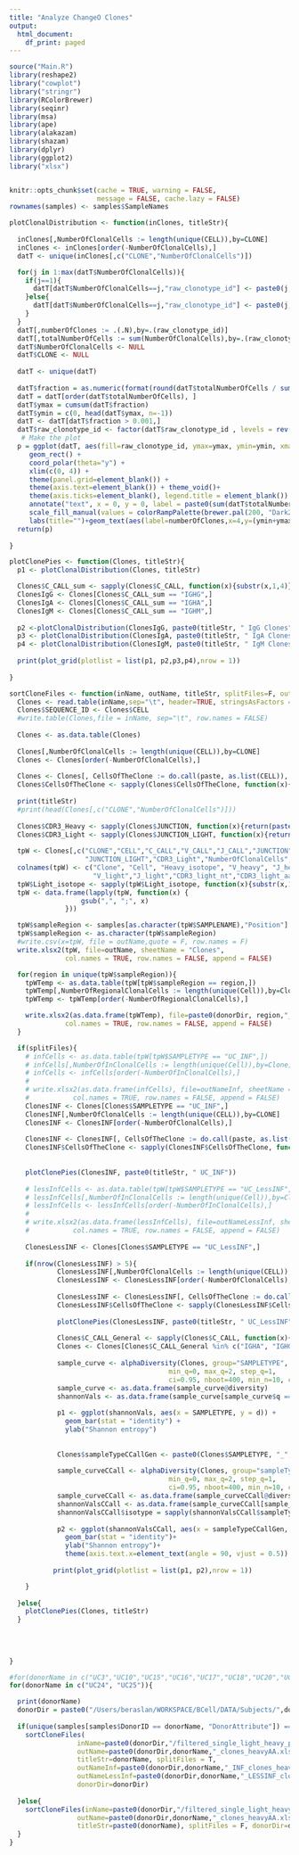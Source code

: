 ```yaml
---
title: "Analyze ChangeO Clones"
output:
  html_document:
    df_print: paged
---
```


```r
source("Main.R")
library(reshape2)
library("cowplot")
library("stringr")
library(RColorBrewer)
library(seqinr)  
library(msa)
library(ape)
library(alakazam)
library(shazam)
library(dplyr)
library(ggplot2)
library("xlsx")


knitr::opts_chunk$set(cache = TRUE, warning = FALSE, 
                      message = FALSE, cache.lazy = FALSE)
rownames(samples) <- samples$SampleNames

```

```r
plotClonalDistribution <- function(inClones, titleStr){
  
  inClones[,NumberOfClonalCells := length(unique(CELL)),by=CLONE]
  inClones <- inClones[order(-NumberOfClonalCells),]
  datT <- unique(inClones[,c("CLONE","NumberOfClonalCells")])

  for(j in 1:max(datT$NumberOfClonalCells)){
    if(j==1){
      datT[datT$NumberOfClonalCells==j,"raw_clonotype_id"] <- paste0(j, " cell")
    }else{
      datT[datT$NumberOfClonalCells==j,"raw_clonotype_id"] <- paste0(j, " cells")
    }
  }   
  datT[,numberOfClones := .(.N),by=.(raw_clonotype_id)]
  datT[,totalNumberOfCells := sum(NumberOfClonalCells),by=.(raw_clonotype_id)]
  datT$NumberOfClonalCells <- NULL
  datT$CLONE <- NULL
  
  datT <- unique(datT)
  
  datT$fraction = as.numeric(format(round(datT$totalNumberOfCells / sum(datT$totalNumberOfCells), 2), nsmall = 2))
  datT = datT[order(datT$totalNumberOfCells), ]
  datT$ymax = cumsum(datT$fraction)
  datT$ymin = c(0, head(datT$ymax, n=-1))
  datT <- datT[datT$fraction > 0.001,]
  datT$raw_clonotype_id <- factor(datT$raw_clonotype_id , levels = rev(as.character(datT$raw_clonotype_id) ))
   # Make the plot
  p = ggplot(datT, aes(fill=raw_clonotype_id, ymax=ymax, ymin=ymin, xmax=4, xmin=3)) +
     geom_rect() +
     coord_polar(theta="y") +
     xlim(c(0, 4)) +
     theme(panel.grid=element_blank()) +
     theme(axis.text=element_blank()) + theme_void()+
     theme(axis.ticks=element_blank(), legend.title = element_blank()) +
     annotate("text", x = 0, y = 0, label = paste0(sum(datT$totalNumberOfCells)), size=8) +
     scale_fill_manual(values = colorRampPalette(brewer.pal(200, "Dark2"))(nrow(datT)))+
     labs(title="")+geom_text(aes(label=numberOfClones,x=4,y=(ymin+ymax)/2),inherit.aes = TRUE, show.legend = FALSE)+ggtitle(titleStr)
  return(p)
  
}
```

```r
plotClonePies <- function(Clones, titleStr){
  p1 <- plotClonalDistribution(Clones, titleStr)

  Clones$C_CALL_sum <- sapply(Clones$C_CALL, function(x){substr(x,1,4)})
  ClonesIgG <- Clones[Clones$C_CALL_sum == "IGHG",]
  ClonesIgA <- Clones[Clones$C_CALL_sum == "IGHA",]
  ClonesIgM <- Clones[Clones$C_CALL_sum == "IGHM",]
  
  p2 <-plotClonalDistribution(ClonesIgG, paste0(titleStr, " IgG Clones"))
  p3 <- plotClonalDistribution(ClonesIgA, paste0(titleStr, " IgA Clones"))
  p4 <- plotClonalDistribution(ClonesIgM, paste0(titleStr, " IgM Clones"))
  
  print(plot_grid(plotlist = list(p1, p2,p3,p4),nrow = 1))
  
}
```

```r
sortCloneFiles <- function(inName, outName, titleStr, splitFiles=F, outNameInf=NULL, outNameLessInf=NULL, donorDir){
  Clones <- read.table(inName,sep="\t", header=TRUE, stringsAsFactors = F)
  Clones$SEQUENCE_ID <- Clones$CELL
  #write.table(Clones,file = inName, sep="\t", row.names = FALSE)
  
  Clones <- as.data.table(Clones)
  
  Clones[,NumberOfClonalCells := length(unique(CELL)),by=CLONE]
  Clones <- Clones[order(-NumberOfClonalCells),]
  
  Clones <- Clones[, CellsOfTheClone := do.call(paste, as.list(CELL)), by = .(CLONE)]
  Clones$CellsOfTheClone <- sapply(Clones$CellsOfTheClone, function(x){str_replace_all(x, pattern=" ", replacement=";")})
  
  print(titleStr)
  #print(head(Clones[,c("CLONE","NumberOfClonalCells")]))
  
  Clones$CDR3_Heavy <- sapply(Clones$JUNCTION, function(x){return(paste(translate(s2c(x)),  collapse=""))})
  Clones$CDR3_Light <- sapply(Clones$JUNCTION_LIGHT, function(x){return(paste(translate(s2c(x)),  collapse=""))})
  
  tpW <- Clones[,c("CLONE","CELL","C_CALL","V_CALL","J_CALL","JUNCTION","CDR3_Heavy","C_CALL_LIGHT","V_CALL_LIGHT","J_CALL_LIGHT",
                   "JUNCTION_LIGHT","CDR3_Light","NumberOfClonalCells", "SEQUENCE_VDJ", "VDJ_SEQUENCE_LIGHT", "SAMPLENAME","SAMPLETYPE")]
  colnames(tpW) <- c("Clone", "Cell", "Heavy_isotope", "V_heavy", "J_heavy", "CDR3_heavy_nt","CDR3_heavy_aa","Light_isotope",
                     "V_light","J_light","CDR3_light_nt","CDR3_light_aa","NumberOfClonalCells","VDJ_Sequence_Heavy", "VDJ_Sequence_Light", "SAMPLENAME","SAMPLETYPE")
  tpW$Light_isotope <- sapply(tpW$Light_isotope, function(x){substr(x,1,3)})
  tpW <- data.frame(lapply(tpW, function(x) {
                  gsub(",", ";", x)
              }))

  tpW$sampleRegion <- samples[as.character(tpW$SAMPLENAME),"Position"]
  tpW$sampleRegion <- as.character(tpW$sampleRegion)
  #write.csv(x=tpW, file = outName,quote = F, row.names = F)
  write.xlsx2(tpW, file=outName, sheetName = "Clones",
              col.names = TRUE, row.names = FALSE, append = FALSE)

  for(region in unique(tpW$sampleRegion)){
    tpWTemp <- as.data.table(tpW[tpW$sampleRegion == region,])
    tpWTemp[,NumberOfRegionalClonalCells := length(unique(Cell)),by=Clone]
    tpWTemp <- tpWTemp[order(-NumberOfRegionalClonalCells),]

    write.xlsx2(as.data.frame(tpWTemp), file=paste0(donorDir, region,"_colonRegion.xls"), sheetName = "Clones",
              col.names = TRUE, row.names = FALSE, append = FALSE)
  }

  if(splitFiles){
    # infCells <- as.data.table(tpW[tpW$SAMPLETYPE == "UC_INF",])
    # infCells[,NumberOfInClonalCells := length(unique(Cell)),by=Clone]
    # infCells <- infCells[order(-NumberOfInClonalCells),]
    # 
    # write.xlsx2(as.data.frame(infCells), file=outNameInf, sheetName = "Clones",
    #           col.names = TRUE, row.names = FALSE, append = FALSE)
    ClonesINF <- Clones[Clones$SAMPLETYPE == "UC_INF",]
    ClonesINF[,NumberOfClonalCells := length(unique(CELL)),by=CLONE]
    ClonesINF <- ClonesINF[order(-NumberOfClonalCells),]
  
    ClonesINF <- ClonesINF[, CellsOfTheClone := do.call(paste, as.list(CELL)), by = .(CLONE)]
    ClonesINF$CellsOfTheClone <- sapply(ClonesINF$CellsOfTheClone, function(x){str_replace_all(x, pattern=" ", replacement=";")})
  
  
    plotClonePies(ClonesINF, paste0(titleStr, " UC_INF"))
    
    # lessInfCells <- as.data.table(tpW[tpW$SAMPLETYPE == "UC_LessINF",])
    # lessInfCells[,NumberOfInClonalCells := length(unique(Cell)),by=Clone]
    # lessInfCells <- lessInfCells[order(-NumberOfInClonalCells),]
    # 
    # write.xlsx2(as.data.frame(lessInfCells), file=outNameLessInf, sheetName = "Clones",
    #           col.names = TRUE, row.names = FALSE, append = FALSE)
    
    ClonesLessINF <- Clones[Clones$SAMPLETYPE == "UC_LessINF",]
    
    if(nrow(ClonesLessINF) > 5){
            ClonesLessINF[,NumberOfClonalCells := length(unique(CELL)),by=CLONE]
            ClonesLessINF <- ClonesLessINF[order(-NumberOfClonalCells),]
          
            ClonesLessINF <- ClonesLessINF[, CellsOfTheClone := do.call(paste, as.list(CELL)), by = .(CLONE)]
            ClonesLessINF$CellsOfTheClone <- sapply(ClonesLessINF$CellsOfTheClone, function(x){str_replace_all(x, pattern=" ", replacement=";")})
          
            plotClonePies(ClonesLessINF, paste0(titleStr, " UC_LessINF"))
            
            Clones$C_CALL_General <- sapply(Clones$C_CALL, function(x){substr(x,1,4)})
            Clones <- Clones[Clones$C_CALL_General %in% c("IGHA", "IGHG", "IGHM"),]
        
            sample_curve <- alphaDiversity(Clones, group="SAMPLETYPE",
                                        min_q=0, max_q=2, step_q=1,
                                        ci=0.95, nboot=400, min_n=10, clone="CLONE")
            sample_curve <- as.data.frame(sample_curve@diversity)
            shannonVals <- as.data.frame(sample_curve[sample_curve$q ==1,])
            
            p1 <- ggplot(shannonVals, aes(x = SAMPLETYPE, y = d)) + 
              geom_bar(stat = "identity") +
              ylab("Shannon entropy")
        
            
            Clones$sampleTypeCCallGen <- paste0(Clones$SAMPLETYPE, "_", Clones$C_CALL_General)
            
            sample_curveCCall <- alphaDiversity(Clones, group="sampleTypeCCallGen",
                                        min_q=0, max_q=2, step_q=1,
                                        ci=0.95, nboot=400, min_n=10, clone="CLONE")
            sample_curveCCall <- as.data.frame(sample_curveCCall@diversity)
            shannonValsCCall <- as.data.frame(sample_curveCCall[sample_curveCCall$q ==1,])
            shannonValsCCall$isotype = sapply(shannonValsCCall$sampleTypeCCallGen,function(x){strsplit(x,"_IG")[[1]][2]})
            
            p2 <- ggplot(shannonValsCCall, aes(x = sampleTypeCCallGen, y = d, fill=isotype)) +
              geom_bar(stat = "identity")+
              ylab("Shannon entropy")+
              theme(axis.text.x=element_text(angle = 90, vjust = 0.5))
              
           print(plot_grid(plotlist = list(p1, p2),nrow = 1))

    }
    
  }else{
    plotClonePies(Clones, titleStr)
  }
  
  
  
 
}
```


```r
#for(donorName in c("UC3","UC10","UC15","UC16","UC17","UC18","UC20","UC22","UC4","UC9","UC14","UC19","UC23","Healthy1","Healthy2","Healthy3","Healthy4", "Healthy5", "Healthy6", "Healthy8", "Healthy9")){
for(donorName in c("UC24", "UC25")){

  print(donorName)
  donorDir = paste0("/Users/beraslan/WORKSPACE/BCell/DATA/Subjects/",donorName,"/")
  
  if(unique(samples[samples$DonorID == donorName, "DonorAttribute"]) == "UC"){
    sortCloneFiles(
                 inName=paste0(donorDir,"/filtered_single_light_heavy_paired_clone-pass.tab"),
                 outName=paste0(donorDir,donorName,"_clones_heavyAA.xls"),
                 titleStr=donorName, splitFiles = T,
                 outNameInf=paste0(donorDir,donorName,"_INF_clones_heavyAA.xls"),
                 outNameLessInf=paste0(donorDir,donorName,"_LESSINF_clones_heavyAA.xls"),
                 donorDir=donorDir)
    
  }else{
    sortCloneFiles(inName=paste0(donorDir,"/filtered_single_light_heavy_paired_clone-pass.tab"),
                 outName=paste0(donorDir,donorName,"_clones_heavyAA.xls"),
                 titleStr=paste0(donorName), splitFiles = F, donorDir=donorDir)
  }
}

```

